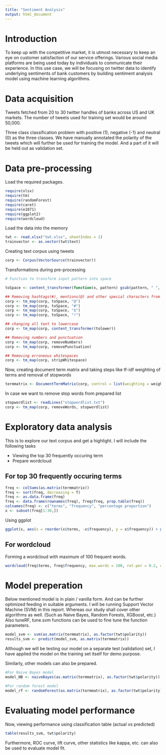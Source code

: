 ```yaml
---
title: "Sentiment Analysis"
output: html_document
---
```


# Introduction
To keep up with the competitive market, it is utmost necessary to keep an eye on customer satisfaction of our service offerings. Various social media platforms are being used today by individuals to communicate their experience. In this use case, we will be focusing on twitter data to identify underlying sentiments of bank customers by building sentiment analysis model using machine learning algorithms.

# Data acquisition
Tweets fetched from 20 to 30 twitter handles of banks across US and UK markets. The number of tweets used for training set would be around 50,000.

Three class classification problem with positive (1), negative (-1) and neutral (0) as the three classes.
We have manually annotated the polarity of the tweets which will further be used for training the model. And a part of it will be held out as validation set.

# Data pre-processing
Load the required packages.
```r
require(xlsx)
require(tm)
require(randomForest)
require(caret)
require(e1071)
require(ggplot2)
require(wordcloud)
```
Load the data into the memory
```r
twt <- read.xlsx("twt.xlsx", sheetIndex = 1)
trainvector <- as.vector(twt$text)
```
Creating text corpus using tweets
```r
corp <- Corpus(VectorSource(trainvector))
```
Transformations during pre-processing
```r
# Function to transform input pattern into space

toSpace <- content_transformer(function(x, pattern) gsub(pattern, " ", x))

## Removing hashtags(#), mentions(@) and other special characters from corpus
corp <- tm_map(corp, toSpace, "@")
corp <- tm_map(corp, toSpace, "#")
corp <- tm_map(corp, toSpace, "$")
corp <- tm_map(corp, toSpace, "!")

## changing all text to lowercase
corp <- tm_map(corp, content_transformer(tolower))

## Removing numbers and punctuation
corp <- tm_map(corp, removeNumbers)
corp <- tm_map(corp, removePunctuation)

## Removing erroneous whitespaces
corp <- tm_map(corp, stripWhitespace)
```
Now, creating document term matrix and taking steps like tf-idf weighting of terms and removal of stopwords
```r
termmatrix <- DocumentTermMatrix(corp, control = list(weighting = weightTfIdf, stopwords = T))
```
In case we want to remove stop words from prepared list
```r
stopwordlist <- readLines("stopwordlist.txt")
corp <- tm_map(corp, removeWords, stopwordlist)
```

# Exploratory data analysis
This is to explore our text corpus and get a highlight.
I will include the following tasks

 * Viewing the top 30 frequently occuring term
 * Prepare wordcloud

## For top 30 frequently occuring terms

```r
freq <- colSums(as.matrix(termmatrix))
freq <- sort(freq, decreasing = T)
freq <- as.data.frame(freq)
freq <- data.frame(rownames(freq), freq$freq, prop.table(freq))
colnames(freq) <- c("terms", "frequency", "percentage proportion")
x <- subset(freq[1:30,])
```
Using ggplot
```r
ggplot(x, aes(x = reorder(x$terms, -x$frequency), y = x$frequency)) + geom_bar(stat = "Identity", fill = "Sky Blue") + ggtitle("Top 30 frequent terms") + xlab("Terms") + theme(axis.text.x = element_text(angle = 45, hjust = 1))
```

## For wordcloud
Forming a wordcloud with maximum of 100 frequent words.
```r
wordcloud(freq$terms, freq$frequency, max.words = 100, rot.per = 0.2, colors = brewer.pal(8, "Dark2"))
```

# Model preperation
Below mentioned model is in plain / vanilla form. And can be further optimized feeding in suitable arguments.
I will be running  Support Vector Machine (SVM) in this report.
Whereas our study shall cover other algorithms as well. (Such as Naive Bayes, Random Forests, XGBoost, etc.)
Also tuneRF, tune.svm functions can be used to fine tune the function parameters.

```r
model_svm <- svm(as.matrix(termmatrix), as.factor(twt$polarity))
results_svm <- predict(model_svm, as.matrix(termmatrix))
```
Although we will be testing our model on a separate test (validation) set, I have applied the model on the training set itself for demo purpose.

Similarly, other models can also be prepared.
```r
#For Naive Bayes model
model_NB <- naiveBayes(as.matrix(termmatrix), as.factor(twt$polarity))

#For random forest model
model_rf <- randomForest(as.matrix(termmatrix), as.factor(twt$polarity))
```
# Evaluating model performance
Now, viewing performance using classification table (actual vs predicted)
```r
table(results_svm, twt$polarity)
```
Furthermore, ROC curve, lift curve, other statistics like kappa, etc. can also be used to evaluate model fit.
